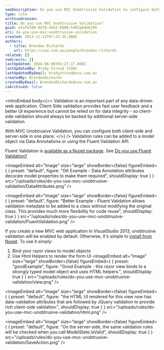 ```yaml
---
seoDescription: Do you use MVC Unobtrusive Validation to configure both client-side and server-side validation for data integrity and fast user feedback?
type: rule
archivedreason:
title: Do you use MVC Unobtrusive Validation?
guid: efafaf89-9d76-42b2-8808-5403a8db6299
uri: do-you-use-mvc-unobtrusive-validation
created: 2013-12-12T07:23:35.000Z
authors:
  - title: Brendan Richards
    url: https://ssw.com.au/people/brendan-richards
related: []
redirects: []
lastUpdated: 2024-06-08T03:27:17.000Z
lastUpdatedBy: Brady Stroud [SSW]
lastUpdatedByEmail: bradystroud@ssw.com.au
createdBy: BrendanRichards
createdByEmail: BrendanRichards@ssw.com.au
isArchived: false
---
```


<introEmbed
  body={<>
Validation is an important part of any data-driven web application. Client-Side validation provides fast user feedback and a better UI experience but cannot be relied on for data integrity - so client-side validation should always be backed by additional server-side validation.

With MVC Unobtrusive Validation, you can configure both client-side and server-side in one place.
  </>}
/>
Validation rules can be added to a model object via Data Annotations or using the Fluent Validation API.

Fluent Validation is [available as a Nuget package](http://www.nuget.org/packages/FluentValidation/). See [Do you use Fluent Validation?](/use-fluent-validation)


<imageEmbed
  alt="Image"
  size="large"
  showBorder={false}
  figureEmbed={ {
    preset: "default",
    figure: "OK Example - Data Annotation attributes decorate model properties to make them required",
    shouldDisplay: true
  } }
  src="/uploads/rules/do-you-use-mvc-unobtrusive-validation/DataAttributes.png"
/>


<imageEmbed
  alt="Image"
  size="large"
  showBorder={false}
  figureEmbed={ {
    preset: "default",
    figure: "Better Example - Fluent Validation allows validation metadata to be added to a class without modifying the original class.  This provides much more flexibility for code reuse",
    shouldDisplay: true
  } }
  src="/uploads/rules/do-you-use-mvc-unobtrusive-validation/FluentValidation.png"
/>

If you create a new MVC web application in VisualStudio 2013, unobtrusive validation will be enabled by default. Otherwise, it's simple to [install from Nuget](http://www.nuget.org/packages/Microsoft.jQuery.Unobtrusive.Validation/). To use it simply:

1. Bind your razor views to model objects
2. Use Html Helpers to render the form UI
<imageEmbed
  alt="Image"
  size="large"
  showBorder={false}
  figureEmbed={ {
    preset: "goodExample",
    figure: "Good Example - this razor view binds to a strongly typed model object and uses HTML helpers.",
    shouldDisplay: true
  } }
  src="/uploads/rules/do-you-use-mvc-unobtrusive-validation/view.png"
/>


<imageEmbed
  alt="Image"
  size="large"
  showBorder={false}
  figureEmbed={ {
    preset: "default",
    figure: "the HTML UI rendered for this view now has data-validation attributes that are followed by JQuery validation to provide rich client-side validation.",
    shouldDisplay: true
  } }
  src="/uploads/rules/do-you-use-mvc-unobtrusive-validation/Html.png"
/>


<imageEmbed
  alt="Image"
  size="large"
  showBorder={false}
  figureEmbed={ {
    preset: "default",
    figure: "On the server-side, the same validation rules will be checked when you call ModelState.IsValid",
    shouldDisplay: true
  } }
  src="/uploads/rules/do-you-use-mvc-unobtrusive-validation/SaveAction.png"
/>
